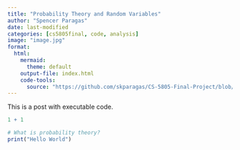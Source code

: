 ```yaml
---
title: "Probability Theory and Random Variables"
author: "Spencer Paragas"
date: last-modified
categories: [cs5805final, code, analysis]
image: "image.jpg"
format: 
  html: 
    mermaid: 
      theme: default
    output-file: index.html
    code-tools: 
      source: "https://github.com/skparagas/CS-5805-Final-Project/blob/master/blog/probability/prob.qmd"
---
```


This is a post with executable code.

```r
1 + 1
```

```r
# What is probability theory?
print("Hello World")
```
